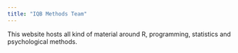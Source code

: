 ```yaml
---
title: "IQB Methods Team"
---
```


This website hosts all kind of material around R, programming, statistics and psychological methods.

